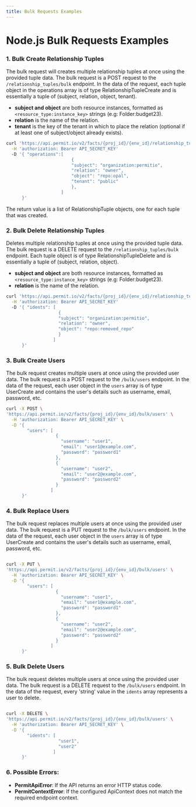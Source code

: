 ```yaml
---
title: Bulk Requests Examples
---
```


# Node.js Bulk Requests Examples

### 1. Bulk Create Relationship Tuples

The bulk request will creates multiple relationship tuples at once using the provided tuple data.       The bulk request is a POST request to the `/relationship_tuples/bulk` endpoint.
        In the data of the request, each tuple object in the operations array is of type RelationshipTupleCreate and is
essentially a tuple of (subject, relation, object, tenant).

- **subject and object** are both resource instances, formatted as `<resource_type:instance_key>` strings (e.g: Folder:budget23).
- **relation** is the name of the relation.
- **tenant** is the key of the tenant in which to place the relation (optional if at least one of subject/object already exists).

```bash
curl 'https://api.permit.io/v2/facts/{proj_id}/{env_id}/relationship_tuples/bulk' \
  -H 'authorization: Bearer API_SECRET_KEY'
  -D '{ "operations":[
                         {
                         "subject": "organization:permitio",
                         "relation": "owner",
                         "object": "repo:opal",
                         "tenant": "public"
                         },
                     ]
      }'
```
The return value is a list of RelationshipTuple objects, one for each tuple that was created.


### 2. Bulk Delete Relationship Tuples

Deletes multiple relationship tuples at once using the provided tuple data.
The bulk request is a DELETE request to the `/relationship_tuples/bulk` endpoint.
Each tuple object is of type RelationshipTupleDelete and is essentially a tuple of (subject, relation, object).

- **subject and object** are both resource instances, formatted as `<resource_type:instance_key>` strings (e.g: Folder:budget23).
- **relation** is the name of the relation.


```bash
curl 'https://api.permit.io/v2/facts/{proj_id}/{env_id}/relationship_tuples/bulk' \
  -H 'authorization: Bearer API_SECRET_KEY'
  -D '{ "idents": [
                    {
                    "subject": "organization:permitio",
                    "relation": "owner",
                    "object": "repo:removed_repo"
                    }
                  ]
      }'
```
### 3. Bulk Create Users

The bulk request creates multiple users at once using the provided user data. The bulk request is a POST request to the `/bulk/users` endpoint. In the data of the request, each user object in the `users` array is of type UserCreate and contains the user's details such as username, email, password, etc.

```bash
curl -X POST \
'https://api.permit.io/v2/facts/{proj_id}/{env_id}/bulk/users' \
  -H 'authorization: Bearer API_SECRET_KEY' \
  -D '{
        "users": [
                   {
                     "username": "user1",
                     "email": "user1@example.com",
                     "password": "password1"
                   },
                   {
                     "username": "user2",
                     "email": "user2@example.com",
                     "password": "password2"
                   }
                 ]
      }'
```
### 4. Bulk Replace Users


The bulk request replaces multiple users at once using the provided user data. The bulk request is a PUT request to the `/bulk/users` endpoint. In the data of the request, each user object in the `users` array is of type UserCreate and contains the user's details such as username, email, password, etc.

```bash

curl -X PUT \
'https://api.permit.io/v2/facts/{proj_id}/{env_id}/bulk/users' \
  -H 'authorization: Bearer API_SECRET_KEY' \
  -D '{
        "users": [
                   {
                     "username": "user1",
                     "email": "user1@example.com",
                     "password": "password1"
                   },
                   {
                     "username": "user2",
                     "email": "user2@example.com",
                     "password": "password2"
                   }
                 ]
      }'
```


### 5. Bulk Delete Users

The bulk request deletes multiple users at once using the provided user data. The bulk request is a DELETE request to the `/bulk/users` endpoint. In the data of the request, every 'string' value in the `idents` array represents a user to delete.

```bash

curl -X DELETE \
'https://api.permit.io/v2/facts/{proj_id}/{env_id}/bulk/users' \
  -H 'authorization: Bearer API_SECRET_KEY' \
  -D '{
        "idents": [
                    "user1",
                    "user2"
                  ]
      }'
```


### 6. Possible Errors:
- **PermitApiError**: If the API returns an error HTTP status code.
- **PermitContextError**: If the configured ApiContext does not match the required endpoint context.